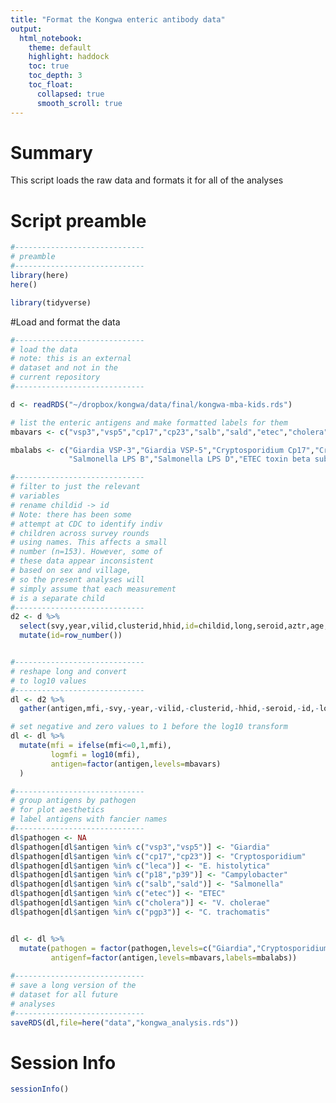 ```yaml
---
title: "Format the Kongwa enteric antibody data"
output: 
  html_notebook:
    theme: default
    highlight: haddock
    toc: true
    toc_depth: 3
    toc_float:
      collapsed: true
      smooth_scroll: true
---
```


# Summary

This script loads the raw data and formats it for all of the analyses

# Script preamble
```r
#-----------------------------
# preamble
#-----------------------------
library(here)
here()

library(tidyverse)


```


#Load and format the data

```r
#-----------------------------
# load the data
# note: this is an external
# dataset and not in the
# current repository
#-----------------------------

d <- readRDS("~/dropbox/kongwa/data/final/kongwa-mba-kids.rds")

# list the enteric antigens and make formatted labels for them
mbavars <- c("vsp3","vsp5","cp17","cp23","salb","sald","etec","cholera","p18","p39","leca","pgp3")

mbalabs <- c("Giardia VSP-3","Giardia VSP-5","Cryptosporidium Cp17","Cryptosporidium Cp23",
             "Salmonella LPS B","Salmonella LPS D","ETEC toxin beta subunit","Cholera toxin beta subunit","Campylobacter p18","Campylobacter p39","E. histolytica LecA","C. trachomatis pgp3")

#-----------------------------
# filter to just the relevant
# variables
# rename childid -> id
# Note: there has been some
# attempt at CDC to identify indiv
# children across survey rounds
# using names. This affects a small
# number (n=153). However, some of
# these data appear inconsistent
# based on sex and village,
# so the present analyses will
# simply assume that each measurement
# is a separate child
#-----------------------------
d2 <- d %>% 
  select(svy,year,vilid,clusterid,hhid,id=childid,long,seroid,aztr,age,mbavars) %>%
  mutate(id=row_number())


#-----------------------------
# reshape long and convert
# to log10 values
#-----------------------------
dl <- d2 %>%
  gather(antigen,mfi,-svy,-year,-vilid,-clusterid,-hhid,-seroid,-id,-long,-aztr,-age)

# set negative and zero values to 1 before the log10 transform
dl <- dl %>%
  mutate(mfi = ifelse(mfi<=0,1,mfi),
         logmfi = log10(mfi),
         antigen=factor(antigen,levels=mbavars)
  )

#-----------------------------
# group antigens by pathogen
# for plot aesthetics
# label antigens with fancier names
#-----------------------------
dl$pathogen <- NA
dl$pathogen[dl$antigen %in% c("vsp3","vsp5")] <- "Giardia"
dl$pathogen[dl$antigen %in% c("cp17","cp23")] <- "Cryptosporidium"
dl$pathogen[dl$antigen %in% c("leca")] <- "E. histolytica"
dl$pathogen[dl$antigen %in% c("p18","p39")] <- "Campylobacter"
dl$pathogen[dl$antigen %in% c("salb","sald")] <- "Salmonella"
dl$pathogen[dl$antigen %in% c("etec")] <- "ETEC"
dl$pathogen[dl$antigen %in% c("cholera")] <- "V. cholerae"
dl$pathogen[dl$antigen %in% c("pgp3")] <- "C. trachomatis"


dl <- dl %>%
  mutate(pathogen = factor(pathogen,levels=c("Giardia","Cryptosporidium","E. histolytica","Salmonella","ETEC","V. cholerae","Campylobacter","C. trachomatis")),
         antigenf=factor(antigen,levels=mbavars,labels=mbalabs))
     
#-----------------------------
# save a long version of the
# dataset for all future 
# analyses
#-----------------------------
saveRDS(dl,file=here("data","kongwa_analysis.rds"))
```
# Session Info
```r
sessionInfo()
```




